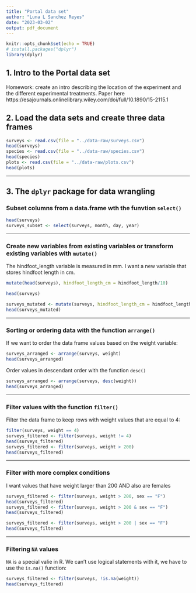 ```yaml
---
title: "Portal data set"
author: "Luna L Sanchez Reyes"
date: "2023-03-02"
output: pdf_document
---
```


```r
knitr::opts_chunk$set(echo = TRUE)
# install.packages("dplyr")
library(dplyr)
```

## 1. Intro to the Portal data set

Homework: create an intro describing the location of the experiment and the different experimental treatments.
Paper here https://esajournals.onlinelibrary.wiley.com/doi/full/10.1890/15-2115.1

## 2. Load the data sets and create three data frames

```r
surveys <- read.csv(file = "../data-raw/surveys.csv")
head(surveys)
species <- read.csv(file = "../data-raw/species.csv")
head(species)
plots <- read.csv(file = "../data-raw/plots.csv")
head(plots)
```

------

## 3. The `dplyr` package for data wrangling 

### Subset columns from a data.frame wth the funvtion `select()`

```r
head(surveys)
surveys_subset <- select(surveys, month, day, year)

```

------

### Create new variables from existing variables or transform existing variables with `mutate()`

The hindfoot_length variable is measured in mm. I want a new variable that stores hindfoot length in cm.

```r
mutate(head(surveys), hindfoot_length_cm = hindfoot_length/10)
```


```r
head(surveys)
```

```r
surveys_mutated <- mutate(surveys, hindfoot_length_cm = hindfoot_length/10)
head(surveys_mutated)
```

------

### Sorting or ordering data with the function `arrange()`

If we want to order the data frame values based on the weight variable:

```r
surveys_arranged <- arrange(surveys, weight)
head(surveys_arranged)
```
Order values in descendant order with the function `desc()`

```r
surveys_arranged <- arrange(surveys, desc(weight))
head(surveys_arranged)
```

------

### Filter values with the function `filter()`

Filter the data frame to keep rows with weight values that are equal to 4:

```r
filter(surveys, weight == 4)
surveys_filtered <- filter(surveys, weight != 4)
head(surveys_filtered)
surveys_filtered <- filter(surveys, weight > 200)
head(surveys_filtered)
```

------

### Filter with more complex conditions

I want values that have weight larger than 200 AND also are females

```r
surveys_filtered <- filter(surveys, weight > 200, sex == "F")
head(surveys_filtered)
surveys_filtered <- filter(surveys, weight > 200 & sex == "F")
head(surveys_filtered)
```

```r
surveys_filtered <- filter(surveys, weight > 200 | sex == "F")
head(surveys_filtered)
```

------

### Filtering `NA` values

`NA` is a special valie in R. We can't use logical statements with it, we have to use the `is.na()` function:

```r
surveys_filtered <- filter(surveys, !is.na(weight))
head(surveys_filtered)
```





